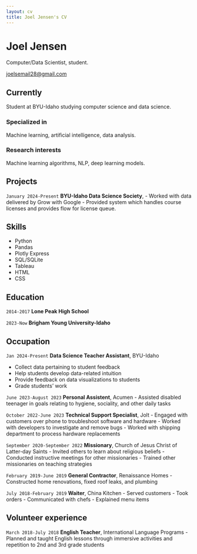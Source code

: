 ```yaml
---
layout: cv
title: Joel Jensen's CV
---
```

# Joel Jensen
Computer/Data Scientist, student.

<div id="webaddress">
<a href="isaac@applesdofall.org">joelsemail28@gmail.com</a>
</div>


## Currently

Student at BYU-Idaho studying computer science and data science.

### Specialized in

Machine learning, artificial intelligence, data analysis.


### Research interests

Machine learning algorithms, NLP, deep learning models.



## Projects
`January 2024-Present`
__BYU-Idaho Data Science Society__,
- Worked with data delivered by Grow with Google
- Provided system which handles course licenses and provides flow for license queue.


## Skills
- Python
- Pandas
- Plotly Express
- SQL/SQLite
- Tableau
- HTML
- CSS


## Education

`2014-2017`
__Lone Peak High School__

`2023-Now`
__Brigham Young University-Idaho__



## Occupation

`Jan 2024-Present`
__Data Science Teacher Assistant__, BYU-Idaho

- Collect data pertaining to student feedback
- Help students develop data-related intuition
- Provide feedback on data visualizations to students
- Grade students' work

`June 2023-August 2023`
__Personal Assistent__, Acumen
- Assisted disabled teenager in goals relating to hygiene, sociality, and other daily tasks

`October 2022-June 2023`
__Technical Support Specialist__, Jolt
- Engaged with customers over phone to troubleshoot software and hardware
- Worked with developers to investigate and remove bugs
- Worked with shipping department to process hardware replacements

`September 2020-September 2022`
__Missionary__, Church of Jesus Christ of Latter-day Saints
- Invited others to learn about religious beliefs
- Conducted instructive meetings for other missionaries
- Trained other missionaries on teaching strategies

`February 2019-June 2019`
__General Contractor__, Renaissance Homes
- Constructed home renovations, fixed roof leaks, and plumbing

`July 2018-February 2019`
__Waiter__, China Kitchen
- Served customers
- Took orders
- Communicated with chefs
- Explained menu items



## Volunteer experience

`March 2018-July 2018`
__English Teacher__, International Language Programs
- Planned and taught English lessons through immersive activities and repetition to 2nd and 3rd grade students


<!-- ### Footer

Last updated: May 2013 -->